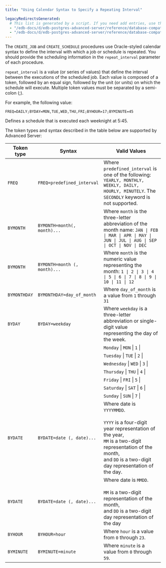 ```yaml
---
title: "Using Calendar Syntax to Specify a Repeating Interval"

legacyRedirectsGenerated:
  # This list is generated by a script. If you need add entries, use the `legacyRedirects` key.
  - "/edb-docs/d/edb-postgres-advanced-server/reference/database-compatibility-for-oracle-developers-built-in-package-guide/13/using_calendar_syntax_to_specify_a_repeating_interval.html"
  - "/edb-docs/d/edb-postgres-advanced-server/reference/database-compatibility-for-oracle-developers-built-in-package-guide/latest/using_calendar_syntax_to_specify_a_repeating_interval.html"
---
```


The `CREATE_JOB` and `CREATE_SCHEDULE` procedures use Oracle-styled calendar syntax to define the interval with which a job or schedule is repeated. You should provide the scheduling information in the `repeat_interval` parameter of each procedure.

`repeat_interval` is a value (or series of values) that define the interval between the executions of the scheduled job. Each value is composed of a token, followed by an equal sign, followed by the unit (or units) on which the schedule will execute. Multiple token values must be separated by a semi-colon (;).

For example, the following value:

 `FREQ=DAILY;BYDAY=MON,TUE,WED,THU,FRI;BYHOUR=17;BYMINUTE=45`

Defines a schedule that is executed each weeknight at 5:45.

The token types and syntax described in the table below are supported by Advanced Server:

| Token type   | Syntax                       | Valid Values                                                                                                                                                                                                   |
| ------------ | ---------------------------- | -------------------------------------------------------------------------------------------------------------------------------------------------------------------------------------------------------------- |
| `FREQ`       | `FREQ=predefined_interval`   | Where `predefined_interval` is one of the following: `YEARLY, MONTHLY, WEEKLY, DAILY, HOURLY, MINUTELY`. The `SECONDLY` keyword is not supported.                                                              |
| `BYMONTH`    | `BYMONTH=month(, month)...`  | Where `month` is the three-letter abbreviation of the month name: `JAN \| FEB \| MAR \| APR \| MAY \| JUN \| JUL \| AUG \| SEP \| OCT \| NOV \| DEC`                                                           |
| `BYMONTH`    | `BYMONTH=month (, month)...` | Where `month` is the numeric value representing the month: `1 \| 2 \| 3 \| 4 \| 5 \| 6 \| 7 \| 8 \| 9 \| 10 \| 11 \| 12`                                                                                       |
| `BYMONTHDAY` | `BYMONTHDAY=day_of_month`    | Where `day_of_month` is a value from `1` through `31`                                                                                                                                                          |
| `BYDAY`      | `BYDAY=weekday`              | Where `weekday` is a three-letter abbreviation or single-digit value representing the day of the week.                                                                                                         |
|              |                              | `Monday` \| `MON` \| `1` \|                                                                                                                                                                                    |
|              |                              | `Tuesday` \| `TUE` \| `2` \|                                                                                                                                                                                   |
|              |                              | `Wednesday` \| `WED` \| `3` \|                                                                                                                                                                                 |
|              |                              | `Thursday` \| `THU` \| `4` \|                                                                                                                                                                                  |
|              |                              | `Friday` \| `FRI` \| `5` \|                                                                                                                                                                                    |
|              |                              | `Saturday` \| `SAT` \| `6` \|                                                                                                                                                                                  |
|              |                              | `Sunday` \| `SUN` \| `7` \|                                                                                                                                                                                    |
| `BYDATE`     | `BYDATE=date (, date)...`    | Where date is `YYYYMMDD`.<br /><br />`YYYY` is a four-digit year representation of the year,<br />`MM` is a two-digit representation of the month,<br />and `DD` is a two-digit day representation of the day. |
| `BYDATE`     | `BYDATE=date (, date)...`    | Where date is `MMDD`.<br /><br />`MM` is a two-digit representation of the month,<br />and `DD` is a two-digit day representation of the day                                                                   |
| `BYHOUR`     | `BYHOUR=hour`                | Where `hour` is a value from `0` through `23`.                                                                                                                                                                 |
| `BYMINUTE`   | `BYMINUTE=minute`            | Where `minute` is a value from `0` through `59`.                                                                                                                                                               |
